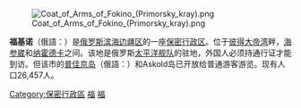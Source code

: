 [[File:Coat_of_Arms_of_Fokino_(Primorsky_kray).png|thumb]]

'''福基诺'''（俄語：''{{lang|ru|Фо́кино}}''）是[[俄罗斯|俄罗斯]][[滨海边疆区|滨海边疆区]]的一座[[保密行政区|保密行政区]]。位于[[彼得大帝湾|彼得大帝湾]]畔，[[海参崴|海参崴]]和[[纳霍德卡|纳霍德卡]]之间。该地是俄罗斯[[太平洋舰队|太平洋舰队]]的驻地，外国人必须持通行证才能到访。但该市的[[普提雅廷島|普佳京岛]]（俄語：''{{lang|ru|Остров Путятина}}''）和Askold岛已开放给普通游客游览。现有人口26,457人。

{{濱海邊疆區城市}}
{{Closed cities of Russia}}

[[Category:保密行政區|Category:保密行政區]]
[[Category:濱海邊疆區城市|福]]
[[Category:外满洲城市|福]]